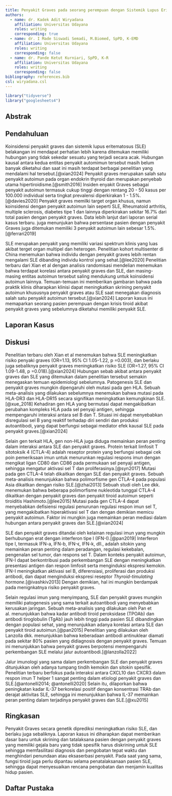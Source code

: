 ```yaml
---
title: Penyakit Graves pada seorang perempuan dengan Sistemik Lupus Eritematosus
authors:
  - name: dr. Kadek Adit Wiryadana
    affiliation: Universitas Udayana
    roles: writing
    corresponding: true
  - name: dr. I Made Siswadi Semadi, M.Biomed, SpPD, K-EMD
    affiliation: Universitas Udayana
    roles: writing
    corresponding: false
  - name: dr. Pande Ketut Kurniari, SpPD, K-R
    affiliation: Universitas Udayana
    roles: writing
    corresponding: false
bibliography: references.bib
csl: wiryadana.csl
---
```


```r
library("tidyverse")
library("googlesheets4")
```

## Abstrak

## Pendahuluan

Koinsidensi penyakit graves dan sistemik lupus eritematosus (SLE) belakangan ini mendapat perhatian lebih karena ditemukan memiliki hubungan yang tidak sekedar sesuatu yang terjadi secara acak. Hubungan kausal antara kedua entitas penyakit automimun tersebut masih belum banyak diketahui dan saat ini masih terdapat berbagai penelitian yang mendalami hal tersebut.[@xian2024] Penyakit graves merupakan salah satu penyakit autoimun pada organ endokrin thyroid dan merupakan penyebab utama hipertiroidisme.[@smith2016] Insiden enyakit Graves sebagai penyakit autoimun termasuk cukup tinggi dengan rentang 20 - 50 kasus per 100.000 individual serta tingkat prevalensi diperkirakan 1 - 1.5%.[@davies2020] Penyakit graves memilki target organ khusus, namun koinsidensi dengan penyakit autoimun lain seperti SLE, Rheumatoid arthritis, multiple sclerosis, diabetes tipe 1 dan lainnya diperkirakan sekitar 16.7% dari total pasien dengan penyakit graves. Data lebih lanjut dari laporan serial kasus terbaru. juga menunjukan bahwa persentase pasien dengan penyakit Graves juga ditemukan memiliki 3 penyakit autoimun lain sebesar 1.5%.[@ferrari2019]

SLE merupakan penyakit yang memiliki variasi spektrum klinis yang luas akibat terget organ multipel dan heterogen. Penelitian kohort multisenter di China menemukan bahwa individu dengan penyakit graves lebih rentan mengalami SLE dibanding individu kontrol yang sehat.[@lee2020] Penelitian terbaru dari Xian et al dengan analisis randomisasi mendelian menemukan bahwa terdapat korelasi antara penyakit graves dan SLE, dan masing-masing entitas autoimun tersebut saling mendukung untuk koinsidensi autoimun lainnya. Temuan-temuan ini memberikan gambaran bahwa pada praktik klinis diharapkan klinisi dapat meningkatkan skrining penyakit autoimun khususnya penyakit graves atau SLE saat menegakan diagnosis salah satu penyakit autoimun tersebut.[@xian2024] Laporan kasus ini memaparkan seorang pasien perempuan dengan krisis tiroid akibat penyakit graves yang sebelumnya diketahui memiliki penyakit SLE.

## Laporan Kasus

## Diskusi

Penelitian terbaru oleh Xian et al menemukan bahwa SLE meningkatkan risiko penyaki graves (OR=1.13, 95% CI 1.05-1.22, p =0.003), dan berlaku juga sebaliknya penyakit graves meningkatkan risiko SLE (OR=1.27, 95% CI 1.09-1.48, p =0.018).[@xian2024] Hubungan sebab akibat antara penyakit graves dan SLE yang ditemukan dalam penelitian tersebut semakin menegaskan temuan epidemiologi sebelumnya. Patogenesis SLE dan penyakit graves mungkin dipengaruhi oleh mutasi pada gen HLA. Sebuah meta-analisis yang dilakukan sebelumnya menemukan bahwa mutasi pada HLA-DR3 dan HLA-DR15 secara signifikan meningkatkan kemungkinan SLE.[@xue_2018] Kehadiran gen HLA yang bermutasi dapat mengakibatkan perubahan kompleks HLA pada sel penyaji antigen, sehingga mempengaruhi interaksi antara sel B dan T. Situasi ini dapat menyebabkan disregulasi sel B yang reaktif terhadap diri sendiri dan produksi autoantibodi, yang dapat berfungsi sebagai mediator efek kausal SLE pada penyakit graves.\[@xian2024\]

Selain gen terkait HLA, gen non-HLA juga diduga memainkan peran penting dalam interaksi antara SLE dan penyakit graves. Protein terkait limfosit T sitotoksik 4 (CTLA-4) adalah reseptor protein yang berfungsi sebagai cek poin pemeriksaan imun untuk menurunkan regulasi respons imun dengan mengikat ligan CD80 dan CD86 pada permukaan sel penyaji antigen, sehingga mengatur aktivasi sel T dan proliferasinya.[@syn2017] Mutasi pada gen CTLA-4 telah dikaitkan dengan SLE dan penyakit graves. Sebuah meta-analisis menunjukkan bahwa polimorfisme gen CTLA-4 pada populasi Asia dikaitkan dengan risiko SLE.[@zhai2013] Sebuah studi oleh Lee dkk. menemukan bahwa beberapa polimorfisme nukleotida tunggal CTLA-4 dikaitkan dengan penyakit graves dan penyakit tiroid autoimun seperti tiroiditis Hashimoto.[@lee2015] Mutasi pada gen CTLA-4 dapat menyebabkan defisiensi regulasi penurunan regulasi respon imun sel T, yang mengakibatkan hiperaktivasi sel T dan dengan demikian memicu penyakit autoimun. Faktor ini mungkin juga memainkan peran mediasi dalam hubungan antara penyakit graves dan SLE.[@xian2024]

SLE dan penyakit graves ditandai oleh kelainan regulasi imun yang mungkin berhubungan erat dengan interferon tipe I (IFN-I).[@pan2019] Interferon tipe I, termasuk IFN-a, IFN-b, IFN-ϵ, IFN-k, dll., adalah sitokin yang memainkan peran penting dalam peradangan, regulasi kekebalan, pengenalan sel tumor, dan respons sel T. Dalam konteks penyakit autoimun, IFN-I dapat berkontribusi pada perkembangan SLE dengan meningkatkan presentasi antigen dan respon limfosit serta menginduksi ekspresi kemokin. IFN-I meningkatkan aktivasi sel B, diferensiasi, proliferasi dan produksi antibodi, dan dapat menginduksi ekspresi reseptor *Thyroid-timulating hormone*.[@ivashkiv2013] Dengan demikian, hal ini mungkin berdampak pada menignkatnya risiko penyakit graves.

Selain regulasi imun yang menyimpang, SLE dan penyakit graves mungkin memiliki patogenesis yang sama terkait autoantibodi yang menyebabkan kerusakan jaringan. Sebuah meta-analisis yang dilakukan oleh Pan et al. menunjukkan bahwa kadar antibodi tiroid peroksidase (TPOAb) dan antibodi tiroglobulin (TgAb) jauh lebih tinggi pada pasien SLE dibandingkan dengan populasi sehat, yang menunjukkan adanya korelasi antara SLE dan penyakit tiroid autoimun.[@pan2015] Penelitian yang dilakukan oleh Lanzolla dkk. menunjukkan bahwa keberadaan antibodi antinuklear diamati pada sekitar 80% pasien yang didiagnosis dengan penyakit graves. Temuan ini menunjukkan bahwa penyakit graves berpotensi mempengaruhi perkembangan SLE melalui jalur autoantibodi.[@lanzolla2022]

Jalur imunologi yang sama dalam perkembangan SLE dan penyakit graves ditunjukkan oleh adanya tumpang tindih kemokin dan sitokin spesifik. Penelitian terbaru berfokus pada interaksi antara CXCL10 dan CXCR3 dalam respon imun T helper 1 sangat penting dalam etiologi penyakit graves dan SLE.[@antonelli2014; @antonelli2020] Selain itu, dilaporkan bahwa peningkatan kadar IL-37 berkorelasi positif dengan konsentrasi TRAb dan derajat aktivitas SLE, sehingga ini menunjukkan bahwa IL-37 memainkan peran penting dalam terjadinya penyakit graves dan SLE.[@xu2015]

## Ringkasan

Penyakit Graves secara genetik diprediksi meningkatkan risiko SLE, dan berlaku juga sebaliknya. Laporan kasus ini diharapkan dapat memberikan dasar baru untuk skrining dan tatalaksana pasien dengan penyakit graves yang memiliki gejala baru yang tidak spesifik harus diskrining untuk SLE sehingga memfasilitasi diagnosis dan pengobatan tepat waktu dan menghindari penundaan atau eksaserbasi penyakit. Pada saat yang sama, fungsi tiroid juga perlu dipantau selama penatalaksanaan pasien SLE, sehingga dapat menyesuaikan rencana pengobatan dan menjamin kualitas hidup pasien.

## Daftar Pustaka
